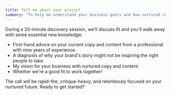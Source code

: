 ```yaml
---
title: Tell me about your project
summary: "To help me understand your business goals and how nurtured copywriting or content will help, just fill out the intake form and I'll get back to you within 24 hours."
---
```


During a 20-minute discovery session, we'll discuss fit and you'll walk away with some essential new knowledge:

- First-hand advice on your current copy and content from a professional with nine years of experience.
- A diagnosis of why your brand's story might not be inspiring the right people to take.
- My vision for your business with nurtured copy and content.
- Whether we're a good fit to work together!

The call will be rapid-fire, critique-heavy, and relentlessly focused on your nurtured future. Ready to get started?

<ContactForm />
